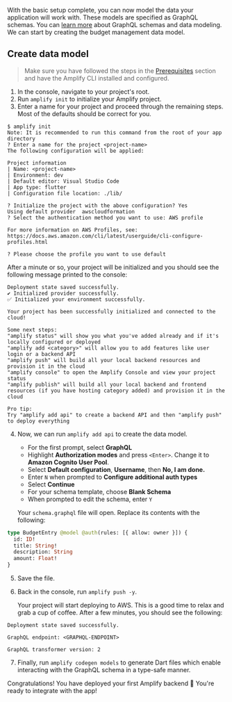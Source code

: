 With the basic setup complete, you can now model the data your application will work with. These models are specified as GraphQL schemas. You can [learn more](/[platform]/build-a-backend/graphqlapi/) about GraphQL schemas and data modeling. We can start by creating the budget management data model.

## Create data model

> Make sure you have followed the steps in the [Prerequisites](/[platform]/start/getting-started/installation/) section and have the Amplify CLI installed and configured.

1. In the console, navigate to your project's root.
2. Run `amplify init` to initialize your Amplify project.
3. Enter a name for your project and proceed through the remaining steps. Most of the defaults should be correct for you.

```console
$ amplify init
Note: It is recommended to run this command from the root of your app directory
? Enter a name for the project <project-name>
The following configuration will be applied:

Project information
| Name: <project-name>
| Environment: dev
| Default editor: Visual Studio Code
| App type: flutter
| Configuration file location: ./lib/

? Initialize the project with the above configuration? Yes
Using default provider  awscloudformation
? Select the authentication method you want to use: AWS profile

For more information on AWS Profiles, see:
https://docs.aws.amazon.com/cli/latest/userguide/cli-configure-profiles.html

? Please choose the profile you want to use default
```

After a minute or so, your project will be initialized and you should see the following message printed to the console:

```console
Deployment state saved successfully.
✔ Initialized provider successfully.
✅ Initialized your environment successfully.

Your project has been successfully initialized and connected to the cloud!

Some next steps:
"amplify status" will show you what you've added already and if it's locally configured or deployed
"amplify add <category>" will allow you to add features like user login or a backend API
"amplify push" will build all your local backend resources and provision it in the cloud
"amplify console" to open the Amplify Console and view your project status
"amplify publish" will build all your local backend and frontend resources (if you have hosting category added) and provision it in the cloud

Pro tip:
Try "amplify add api" to create a backend API and then "amplify push" to deploy everything
```

4. Now, we can run `amplify add api` to create the data model.

   - For the first prompt, select **GraphQL**
   - Highlight **Authorization modes** and press `<Enter>`. Change it to **Amazon Cognito User Pool**.
   - Select **Default configuration**, **Username**, then **No, I am done.**
   - Enter `N` when prompted to **Configure additional auth types**
   - Select **Continue**
   - For your schema template, choose **Blank Schema**
   - When prompted to edit the schema, enter `Y`

   Your `schema.graphql` file will open. Replace its contents with the following:

```graphql
type BudgetEntry @model @auth(rules: [{ allow: owner }]) {
  id: ID!
  title: String!
  description: String
  amount: Float!
}
```

5. Save the file.
6. Back in the console, run `amplify push -y`.

   Your project will start deploying to AWS. This is a good time to relax and grab a cup of coffee. After a few minutes, you should see the following:

```console
Deployment state saved successfully.

GraphQL endpoint: <GRAPHQL-ENDPOINT>

GraphQL transformer version: 2
```

7. Finally, run `amplify codegen models` to generate Dart files which enable interacting with the GraphQL schema in a type-safe manner.

Congratulations! You have deployed your first Amplify backend 🎉 You're ready to integrate with the app!
